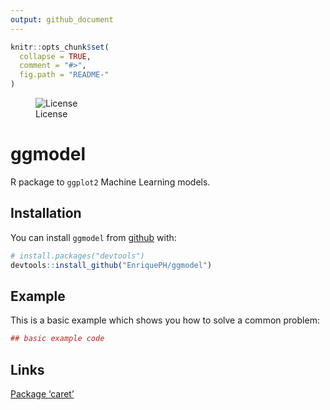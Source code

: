 ```yaml
---
output: github_document
---
```


<!-- README.md is generated from README.Rmd. Please edit that file -->

```r
knitr::opts_chunk$set(
  collapse = TRUE,
  comment = "#>",
  fig.path = "README-"
)
```

![License](https://img.shields.io/:license-mit-blue.svg)

# ggmodel

R package to `ggplot2` Machine Learning models.

## Installation

You can install `ggmodel` from [github](https://github.com/) with:

```r
# install.packages("devtools")
devtools::install_github("EnriquePH/ggmodel")
```

## Example

This is a basic example which shows you how to solve a common problem:

```r
## basic example code
```


## Links

[Package ‘caret’](https://cran.r-project.org/web/packages/caret/caret.pdf)

